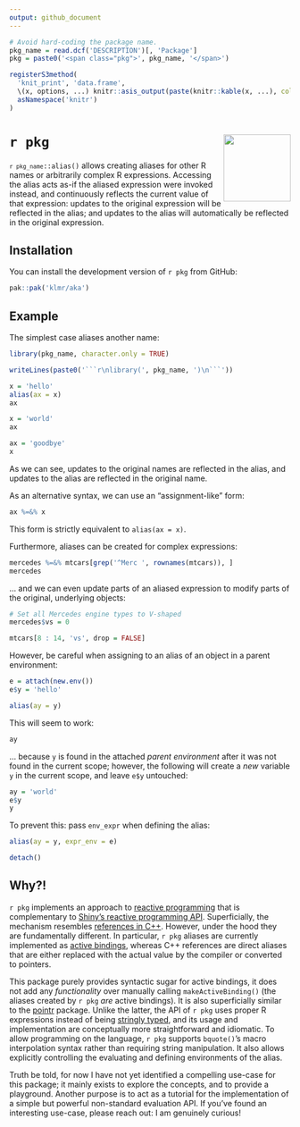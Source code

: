 ```yaml
---
output: github_document
---
```


<!-- README.md is generated from README.Rmd. Please edit that file -->

```r
# Avoid hard-coding the package name.
pkg_name = read.dcf('DESCRIPTION')[, 'Package']
pkg = paste0('<span class="pkg">', pkg_name, '</span>')

registerS3method(
  'knit_print', 'data.frame',
  \(x, options, ...) knitr::asis_output(paste(knitr::kable(x, ...), collapse = '\n')),
  asNamespace('knitr')
)
```


# `r pkg` <img src="man/figures/logo.svg" align="right" alt="" width="120" />

<code>`r pkg_name`::alias()</code> allows creating aliases for other R names or arbitrarily complex R expressions. Accessing the alias acts as-if the aliased expression were invoked instead, and continuously reflects the current value of that expression: updates to the original expression will be reflected in the alias; and updates to the alias will automatically be reflected in the original expression.


## Installation

You can install the development version of `r pkg` from GitHub:

```r
pak::pak('klmr/aka')
```


## Example

The simplest case aliases another name:

```r
library(pkg_name, character.only = TRUE)
```

```r
writeLines(paste0('```r\nlibrary(', pkg_name, ')\n```'))
```

```r
x = 'hello'
alias(ax = x)
ax

x = 'world'
ax

ax = 'goodbye'
x
```

As we can see, updates to the original names are reflected in the alias, and updates to the alias are reflected in the original name.

As an alternative syntax, we can use an “assignment-like” form:

```r
ax %=&% x
```

This form is strictly equivalent to `alias(ax = x)`.

Furthermore, aliases can be created for complex expressions:

```r
mercedes %=&% mtcars[grep('^Merc ', rownames(mtcars)), ]
mercedes
```

… and we can even update parts of an aliased expression to modify parts of the original, underlying objects:

```r
# Set all Mercedes engine types to V-shaped
mercedes$vs = 0

mtcars[8 : 14, 'vs', drop = FALSE]
```

However, be careful when assigning to an alias of an object in a parent environment:

```r
e = attach(new.env())
e$y = 'hello'

alias(ay = y)
```

This will seem to work:

```r
ay
```

… because `y` is found in the attached *parent environment* after it was not found in the current scope; however, the following will create a *new* variable `y` in the current scope, and leave `e$y` untouched:

```r
ay = 'world'
e$y
y
```

To prevent this: pass `env_expr` when defining the alias:

```r
alias(ay = y, expr_env = e)
```

```r
detach()
```


## Why?!

`r pkg` implements an approach to [reactive programming][] that is complementary to [Shiny’s reactive programming API][shiny-reactive]. Superficially, the mechanism resembles [references in C++][cpp-references]. However, under the hood they are fundamentally different. In particular, `r pkg` aliases are currently implemented as [active bindings][], whereas C++ references are direct aliases that are either replaced with the actual value by the compiler or converted to pointers.

This package purely provides syntactic sugar for active bindings, it does not add any *functionality* over manually calling `makeActiveBinding()` (the aliases created by `r pkg` *are* active bindings). It is also superficially similar to the <span class="pkg">[pointr]</span> package. Unlike the latter, the API of `r pkg` uses proper R expressions instead of being [stringly typed][], and its usage and implementation are conceptually more straightforward and idiomatic. To allow programming on the language, `r pkg` supports `bquote()`’s macro interpolation syntax rather than requiring string manipulation. It also allows explicitly controlling the evaluating and defining environments of the alias.

Truth be told, for now I have not yet identified a compelling use-case for this package; it mainly exists to explore the concepts, and to provide a playground. Another purpose is to act as a tutorial for the implementation of a simple but powerful non-standard evaluation API. If you’ve found an interesting use-case, please reach out: I am genuinely curious!


[reactive programming]: https://en.wikipedia.org/wiki/Reactive_programming
[shiny-reactive]: https://mastering-shiny.org/basic-reactivity.html
[cpp-references]: https://en.wikipedia.org/wiki/Reference_(C%2B%2B)
[active bindings]: https://stat.ethz.ch/R-manual/R-devel/library/base/html/bindenv.html
[pointr]: https://cran.r-project.org/package=pointr
[stringly typed]: https://wiki.c2.com/?StringlyTyped
